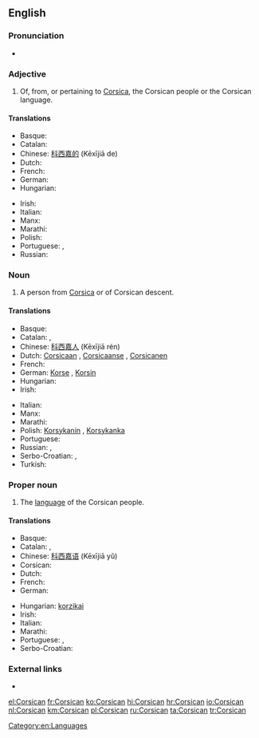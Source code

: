 ==English==
{{interwiktionary|code=co}}
{{wikipedia}}

===Pronunciation===
* {{audio|en-us-Corsican.ogg|Audio (US)}}

===Adjective===
{{en-adj|-}}

# Of, from, or pertaining to [[Corsica]], the Corsican people or the Corsican language.

====Translations====
{{trans-top|of, from, or pertaining to Corsica}}
* Basque: {{t-|eu|korsikar}}
* Catalan: {{t+|ca|cors}}
* Chinese: [[科西嘉的]] (Kēxījiā de)
* Dutch: {{t+|nl|Corsicaans}}
* French: {{t+|fr|corse}}
* German: {{t-|de|korsisch}}
* Hungarian: {{t+|hu|korzikai}}
{{trans-mid}}
* Irish: {{t-|ga|Corsacach}}
* Italian: {{t+|it|corso}}
* Manx: {{t-|gv|Corsickagh}}
* Marathi: {{t-|mr|कॉर्सिकन|tr=kǒrsikana|sc=Deva}}
* Polish: {{t+|pl|korsykański|m}}
* Portuguese: {{t+|pt|córsico|m}}, {{t+|pt|corso|m}}
* Russian: {{t+|ru|корсиканский|sc=Cyrl}}
{{trans-bottom}}

===Noun===
{{en-noun}}

# A person from [[Corsica]] or of Corsican descent.

====Translations====
{{trans-top|person from Corsica or of Corsican descent}}
* Basque: {{t-|eu|korsikar}}
* Catalan: {{t+|ca|cors|m}}, {{t+|ca|corsa|f}}
* Chinese: [[科西嘉人]] (Kēxījiā rén)
* Dutch: [[Corsicaan]] {{m}}, [[Corsicaanse]] {{f}}, [[Corsicanen]] {{p}}
* French: {{t+|fr|Corse|m|f}}
* German: [[Korse]] {{m}}, [[Korsin]] {{f}}
* Hungarian: {{t+|hu|korzikai}}
* Irish: {{t-|ga|Corsacach|m}}
{{trans-mid}}
* Italian: {{t+|it|corso}}
* Manx: {{t-|gv|Corsickagh|m}}
* Marathi: {{t-|mr|कॉर्सिकन|tr=kǒrsikana|sc=Deva}}
* Polish: [[Korsykanin]] {{m}}, [[Korsykanka]] {{f}}
* Portuguese: {{t+|pt|córsico|m}}
* Russian: {{t+|ru|корсиканец|m|sc=Cyrl}},  {{t+|ru|корсиканка|f|sc=Cyrl}}
* Serbo-Croatian: {{t-|sh|Korzikanac|m}}, {{t-|sh|Korzikanka|f}}
* Turkish: {{t-|tr|Korsikalı}}
{{trans-bottom}}

===Proper noun===
{{en-proper noun}}

# The [[language]] of the Corsican people.

====Translations====
{{trans-top|language}}
* Basque: {{t+|eu|korsikera}}
* Catalan: {{t+|ca|cors|m}}, {{t+|ca|corsa|f}}
* Chinese: [[科西嘉语]] (Kēxījiā yǔ)
* Corsican: {{t-|co|Corsu}}
* Dutch: {{t+|nl|Corsicaans|n}}
* French: {{t+|fr|corse|m}}
* German: {{t+|de|Korsisch|n}}
{{trans-mid}}
* Hungarian: [[korzikai]]
* Irish: {{t-|ga|Corsaicis|f}}
* Italian: {{t+|it|corso}}
* Marathi: {{t-|mr|कॉर्सिकन|f|tr=kǒrsikana|sc=Deva}}
* Portuguese: {{t+|pt|córsico|m}}, {{t+|pt|corso|m}}
* Serbo-Croatian: {{t-|sh|korzički}}
{{trans-bottom}}

===External links===
* {{ISO 639|link=Ethnologue|1code=co|code=cos}}

[[Category:en:Languages]]

[[el:Corsican]]
[[fr:Corsican]]
[[ko:Corsican]]
[[hi:Corsican]]
[[hr:Corsican]]
[[io:Corsican]]
[[nl:Corsican]]
[[km:Corsican]]
[[pl:Corsican]]
[[ru:Corsican]]
[[ta:Corsican]]
[[tr:Corsican]]